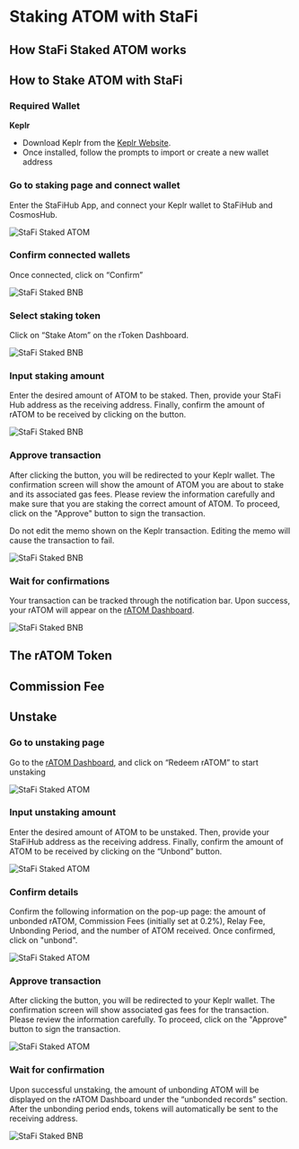 # Staking ATOM with StaFi


## How StaFi Staked ATOM works




## How to Stake ATOM with StaFi

### Required Wallet

**Keplr**

- Download Keplr from the [Keplr Website](https://www.keplr.app/).
- Once installed, follow the prompts to import or create a new wallet address

<Steps>

### Go to staking page and connect wallet

Enter the StaFiHub App, and connect your Keplr wallet to StaFiHub and CosmosHub.

![StaFi Staked ATOM](/image/ratomhowtostake_1.png)

### Confirm connected wallets

Once connected, click on “Confirm”

![StaFi Staked BNB](/image/ratomhowtostake_2.png)

### Select staking token

Click on “Stake Atom” on the rToken Dashboard.

![StaFi Staked BNB](/image/ratomhowtostake_3.png)

### Input staking amount

Enter the desired amount of ATOM to be staked. Then, provide your StaFi Hub address as the receiving address. Finally, confirm the amount of rATOM to be received by clicking on the button.

![StaFi Staked BNB](/image/ratomhowtostake_4.png)

### Approve transaction

After clicking the button, you will be redirected to your Keplr wallet. The confirmation screen will show the amount of ATOM you are about to stake and its associated gas fees. Please review the information carefully and make sure that you are staking the correct amount of ATOM. To proceed, click on the "Approve" button to sign the transaction.

<Callout type="info">
Do not edit the memo shown on the Keplr transaction. Editing the memo will cause the transaction to fail.
</Callout>

![StaFi Staked BNB](/image/ratomhowtostake_5.png)

### Wait for confirmations

Your transaction can be tracked through the notification bar. Upon success, your rATOM will appear on the [rATOM Dashboard](https://app.stafihub.io/rToken/rATOM/dashboard).

![StaFi Staked BNB](/image/ratomhowtostake_6.png)

</Steps>

## The rATOM Token


## Commission Fee



## Unstake

<Steps>

### Go to unstaking page

Go to the [rATOM Dashboard](https://app.stafihub.io/rToken/rATOM/stake), and click on “Redeem rATOM” to start unstaking

![StaFi Staked ATOM](/image/ratomunstake_1.png)

### Input unstaking amount

Enter the desired amount of ATOM to be unstaked. Then, provide your StaFiHub address as the receiving address. Finally, confirm the amount of ATOM to be received by clicking on the “Unbond” button.

![StaFi Staked ATOM](/image/ratomunstake_2.png)

### Confirm details

Confirm the following information on the pop-up page: the amount of unbonded rATOM, Commission Fees (initially set at 0.2%), Relay Fee, Unbonding Period, and the number of ATOM received. Once confirmed, click on "unbond".

![StaFi Staked ATOM](/image/ratomunstake_3.png)

### Approve transaction

After clicking the button, you will be redirected to your Keplr wallet. The confirmation screen will show associated gas fees for the transaction. Please review the information carefully. To proceed, click on the "Approve" button to sign the transaction.

![StaFi Staked ATOM](/image/ratomunstake_4.png)

### Wait for confirmation

Upon successful unstaking, the amount of unbonding ATOM will be displayed on the rATOM Dashboard under the “unbonded records” section. After the unbonding period ends, tokens will automatically be sent to the receiving address.

![StaFi Staked BNB](/image/ratomunstake_5.png)

</Steps>